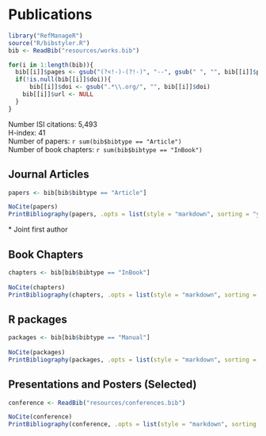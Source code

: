 # Publications

```r
library("RefManageR")
source("R/bibstyler.R")
bib <- ReadBib("resources/works.bib")

for(i in 1:length(bib)){
  bib[[i]]$pages <- gsub("(?<!-)-(?!-)", "--", gsub(" ", "", bib[[i]]$pages), perl = TRUE)
  if(!is.null(bib[[i]]$doi)){
      bib[[i]]$doi <- gsub(".*\\.org/", "", bib[[i]]$doi)
    bib[[i]]$url <- NULL
  }
}

```


Number ISI citations: 5,493\
H-index: 41\
Number of papers: `r sum(bib$bibtype == "Article")`\
Number of book chapters: `r sum(bib$bibtype == "InBook")`  

## Journal Articles
```r

papers <- bib[bib$bibtype == "Article"]

NoCite(papers)
PrintBibliography(papers, .opts = list(style = "markdown", sorting = "ydnt", max.names = Inf, no.print.fields = c("number", "eprint", "issn", "isbn")))
```

\* Joint first author

## Book Chapters

```r

chapters <- bib[bib$bibtype == "InBook"]
  
NoCite(chapters)
PrintBibliography(chapters, .opts = list(style = "markdown", sorting = "ydnt", max.names = 20, no.print.fields = c("number", "eprint", "issn", "isbn")))

```


## R packages

```r

packages <- bib[bib$bibtype == "Manual"]
  
NoCite(packages)
PrintBibliography(packages, .opts = list(style = "markdown", sorting = "ydnt", max.names = 20))

```


## Presentations and Posters (Selected)

```r

conference <- ReadBib("resources/conferences.bib")

NoCite(conference)
PrintBibliography(conference, .opts = list(style = "markdown", sorting = "ydnt", max.names = 20, no.print.fields = "ISSN"))
```
